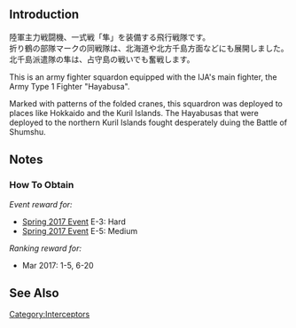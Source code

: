 {{Equipmentinfo
|name = Type 1 Fighter Hayabusa Model III A (54th Air Squadron)
|id = 223
|japanesename = 一式戦 隼III型甲(54戦隊)
|icon = {{Interceptor Fighter2}}
|type = Land-based Fighter
|effect = {{Firepower}}+2, {{AA}}+8, {{Hit}}+1, {{Evasion}}+3, {{LOS}}+1
|radius = 7
|scrap = {{Fuel}}1, {{Ammo}}1, {{Bauxite}}4
<gallery type="slideshow" widths="360px" position="center" hideaddbutton="true">
File:Equipment223-1.png
File:Equipment223-2.png
File:Equipment223-3.png
File:Equipment223-4.png
</gallery>
|notes = Special Restrictions:
*Only usable by [[Land-Based Air Squadron]]
}}

==Introduction==
陸軍主力戦闘機、一式戦「隼」を装備する飛行戦隊です。<br>
折り鶴の部隊マークの同戦隊は、北海道や北方千島方面などにも展開しました。北千島派遣隊の隼は、占守島の戦いでも奮戦します。

This is an army fighter squardon equipped with the IJA's main fighter, the Army Type 1 Fighter "Hayabusa".

Marked with patterns of the folded cranes, this squardron was deployed to places like Hokkaido and the Kuril Islands. The Hayabusas that were deployed to the northern Kuril Islands fought desperately duing the Battle of Shumshu.

==Notes==
<div class="mw-collapsible"><h3>How To Obtain</h3>
<div class="mw-collapsible-content">
''Event reward for:''
* [[Spring 2017 Event]] E-3: Hard
* [[Spring 2017 Event]] E-5: Medium

''Ranking reward for:''
* Mar 2017: 1-5, 6-20

</div></div>

==See Also==
{{Equipmentlist}}
[[Category:Interceptors]]